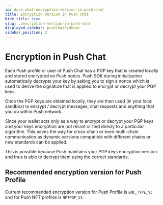 ```yaml
---
id: docs-chat-encryption-version-in-push-chat
title: Encryption Version in Push Chat
hide_title: true
slug: ./encryption-version-in-push-chat
displayed_sidebar: pushChatSidebar
sidebar_position: 2
---
```


# Encryption in Push Chat

Each Push profile or user of Push Chat has a PGP key that is created locally and stored encrypted on Push nodes. Push SDK during initialization automatically decrypts your key by asking you to sign a nonce which is used to derive the signature that is applied to encrypt or decrypt your PGP keys.

Once the PGP keys are obtained locally, they are then used (in your local sandbox) to encrypt / decrypt messages, chat requests and anything that you do within Push network. 

Since your wallet acts only as a way to encrypt or decrypt your PGP keys and your keys encryption are not reliant or tied direcly to a particular algorithm. This paves the way for cross-chain or even multi-chain communication as dynamic versions compatible with different chains or new standards can be applied.

This is possible because Push maintains your PGP keys encryption version and thus is able to decrypt them using the correct standards.

## Recommended encryption version for Push Profile
Current recommended encryption version for Push Profile is `ENC_TYPE_V3` and for Push NFT profiles is `NFTPGP_V1`.
